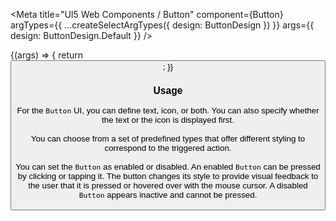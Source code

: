 

<Meta
  title="UI5 Web Components / Button"
  component={Button}
  argTypes={{
    ...createSelectArgTypes({ design: ButtonDesign })
  }}
  args={{
    design: ButtonDesign.Default
  }}
/>

<DocsHeader />

<Canvas>
  <Story name="Default">
    {(args) => {
      return <Button {...args} />;
    }}
  </Story>
</Canvas>

<ArgsTable story="." />
<h3>Usage</h3>

For the <code>Button</code> UI, you can define text, icon, or both. You can also specify whether the text or the icon is
displayed first. <br /><br />
You can choose from a set of predefined types that offer different styling to correspond to the triggered action.
<br /><br />
You can set the <code>Button</code> as enabled or disabled. An enabled <code>Button</code> can be pressed by clicking or
tapping it. The button changes its style to provide visual feedback to the user that it is pressed or hovered over with
the mouse cursor. A disabled <code>Button</code> appears inactive and cannot be pressed.

